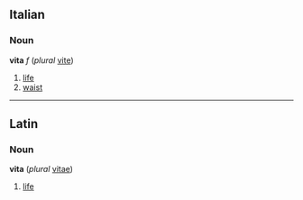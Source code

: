==Italian==
===Noun===
'''vita''' ''f'' (''plural'' [[vite#Italian|vite]])

#[[life]]
#[[waist]]

----
==Latin==
===Noun===
'''vita''' (''plural'' [[vitae]])

#[[life]]